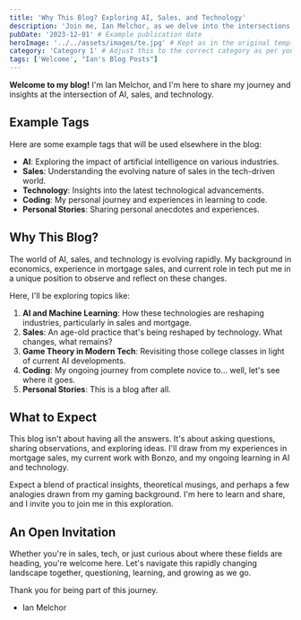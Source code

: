 ```yaml
---
title: 'Why This Blog? Exploring AI, Sales, and Technology'
description: 'Join me, Ian Melchor, as we delve into the intersections of AI, sales, technology, and more.'
pubDate: '2023-12-01' # Example publication date
heroImage: '../../assets/images/te.jpg' # Kept as in the original template
category: 'Category 1' # Adjust this to the correct category as per your schema
tags: ['Welcome', "Ian's Blog Posts"]
---
```


**Welcome to my blog!** I'm Ian Melchor, and I'm here to share my journey and insights at the intersection of AI, sales, and technology.

## Example Tags

Here are some example tags that will be used elsewhere in the blog:

- **AI**: Exploring the impact of artificial intelligence on various industries.
- **Sales**: Understanding the evolving nature of sales in the tech-driven world.
- **Technology**: Insights into the latest technological advancements.
- **Coding**: My personal journey and experiences in learning to code.
- **Personal Stories**: Sharing personal anecdotes and experiences.

## Why This Blog?

The world of AI, sales, and technology is evolving rapidly. My background in economics, experience in mortgage sales, and current role in tech put me in a unique position to observe and reflect on these changes.

Here, I'll be exploring topics like:

1. **AI and Machine Learning**: How these technologies are reshaping industries, particularly in sales and mortgage.
2. **Sales**: An age-old practice that's being reshaped by technology. What changes, what remains?
3. **Game Theory in Modern Tech**: Revisiting those college classes in light of current AI developments.
4. **Coding**: My ongoing journey from complete novice to... well, let's see where it goes.
5. **Personal Stories**: This is a blog after all.

## What to Expect

This blog isn't about having all the answers. It's about asking questions, sharing observations, and exploring ideas. I'll draw from my experiences in mortgage sales, my current work with Bonzo, and my ongoing learning in AI and technology.

Expect a blend of practical insights, theoretical musings, and perhaps a few analogies drawn from my gaming background. I'm here to learn and share, and I invite you to join me in this exploration.

## An Open Invitation

Whether you're in sales, tech, or just curious about where these fields are heading, you're welcome here. Let's navigate this rapidly changing landscape together, questioning, learning, and growing as we go.

Thank you for being part of this journey.

- Ian Melchor
